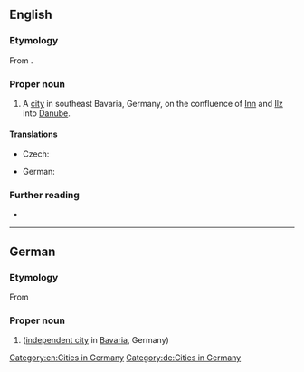 ==English==
===Etymology===
From {{bor|en|de|Passau}}.
===Proper noun===
{{en-proper noun}}

# A [[city]] in southeast Bavaria, Germany, on the confluence of [[Inn]] and [[Ilz]] into [[Danube]].

====Translations====
{{trans-top|city}}
* Czech: {{t+|cs|Pasov|m}}
{{trans-mid}}
* German: {{t+|de|Passau|n}}
{{trans-bottom}}

===Further reading===
* {{pedialite|Passau}}

[[Category:en:Cities in Germany]]

----

==German==
{{wikipedia}}
{{wikipedia|lang=de}}

===Etymology===
From {{der|de|la|Castra Batavis}}

===Proper noun===
{{de-proper noun|n|Passaus}}

# {{l|en|Passau}} ([[independent city]] in [[Bavaria]], Germany)

[[Category:de:Cities in Germany]]